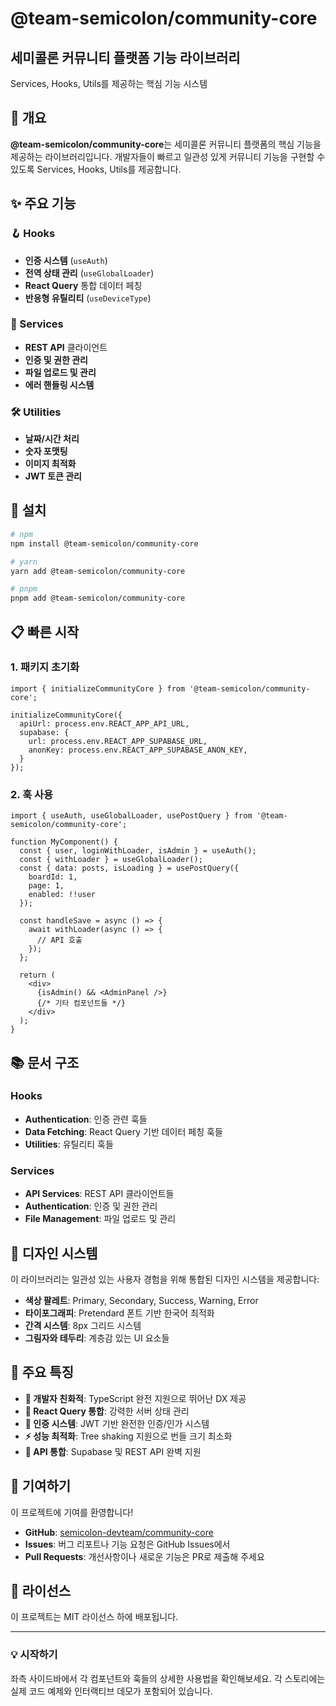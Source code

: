 
<Meta title="Introduction" />

# @team-semicolon/community-core

<div style={{ 
  background: 'linear-gradient(135deg, #667eea 0%, #764ba2 100%)',
  color: 'white',
  padding: '2rem',
  borderRadius: '8px',
  marginBottom: '2rem'
}}>
  <h2 style={{ margin: 0, fontSize: '2rem', fontWeight: 'bold' }}>
    세미콜론 커뮤니티 플랫폼 기능 라이브러리
  </h2>
  <p style={{ margin: '0.5rem 0 0 0', fontSize: '1.1rem', opacity: '0.9' }}>
    Services, Hooks, Utils를 제공하는 핵심 기능 시스템
  </p>
</div>

## 🎯 개요

**@team-semicolon/community-core**는 세미콜론 커뮤니티 플랫폼의 핵심 기능을 제공하는 라이브러리입니다.
개발자들이 빠르고 일관성 있게 커뮤니티 기능을 구현할 수 있도록 Services, Hooks, Utils를 제공합니다.

## ✨ 주요 기능

### 🪝 Hooks
- **인증 시스템** (`useAuth`)
- **전역 상태 관리** (`useGlobalLoader`)
- **React Query** 통합 데이터 페칭
- **반응형 유틸리티** (`useDeviceType`)

### 🔧 Services
- **REST API** 클라이언트
- **인증 및 권한 관리**
- **파일 업로드 및 관리**
- **에러 핸들링 시스템**

### 🛠️ Utilities
- **날짜/시간 처리**
- **숫자 포맷팅**
- **이미지 최적화**
- **JWT 토큰 관리**

## 🚀 설치

```bash
# npm
npm install @team-semicolon/community-core

# yarn
yarn add @team-semicolon/community-core

# pnpm
pnpm add @team-semicolon/community-core
```

## 📋 빠른 시작

### 1. 패키지 초기화

```tsx
import { initializeCommunityCore } from '@team-semicolon/community-core';

initializeCommunityCore({
  apiUrl: process.env.REACT_APP_API_URL,
  supabase: {
    url: process.env.REACT_APP_SUPABASE_URL,
    anonKey: process.env.REACT_APP_SUPABASE_ANON_KEY,
  }
});
```

### 2. 훅 사용

```tsx
import { useAuth, useGlobalLoader, usePostQuery } from '@team-semicolon/community-core';

function MyComponent() {
  const { user, loginWithLoader, isAdmin } = useAuth();
  const { withLoader } = useGlobalLoader();
  const { data: posts, isLoading } = usePostQuery({
    boardId: 1,
    page: 1,
    enabled: !!user
  });
  
  const handleSave = async () => {
    await withLoader(async () => {
      // API 호출
    });
  };

  return (
    <div>
      {isAdmin() && <AdminPanel />}
      {/* 기타 컴포넌트들 */}
    </div>
  );
}
```

## 📚 문서 구조

### Hooks
- **Authentication**: 인증 관련 훅들
- **Data Fetching**: React Query 기반 데이터 페칭 훅들
- **Utilities**: 유틸리티 훅들

### Services
- **API Services**: REST API 클라이언트들
- **Authentication**: 인증 및 권한 관리
- **File Management**: 파일 업로드 및 관리

## 🎨 디자인 시스템

이 라이브러리는 일관성 있는 사용자 경험을 위해 통합된 디자인 시스템을 제공합니다:

- **색상 팔레트**: Primary, Secondary, Success, Warning, Error
- **타이포그래피**: Pretendard 폰트 기반 한국어 최적화
- **간격 시스템**: 8px 그리드 시스템
- **그림자와 테두리**: 계층감 있는 UI 요소들

## 🌟 주요 특징

- **🔧 개발자 친화적**: TypeScript 완전 지원으로 뛰어난 DX 제공
- **🔄 React Query 통합**: 강력한 서버 상태 관리
- **🔐 인증 시스템**: JWT 기반 완전한 인증/인가 시스템
- **⚡ 성능 최적화**: Tree shaking 지원으로 번들 크기 최소화
- **📡 API 통합**: Supabase 및 REST API 완벽 지원

## 🤝 기여하기

이 프로젝트에 기여를 환영합니다! 

- **GitHub**: [semicolon-devteam/community-core](https://github.com/semicolon-devteam/community-core)
- **Issues**: 버그 리포트나 기능 요청은 GitHub Issues에서
- **Pull Requests**: 개선사항이나 새로운 기능은 PR로 제출해 주세요

## 📄 라이선스

이 프로젝트는 MIT 라이선스 하에 배포됩니다.

---

<div style={{ 
  background: '#f8f9fa', 
  padding: '1.5rem', 
  borderRadius: '8px',
  borderLeft: '4px solid #667eea',
  marginTop: '2rem'
}}>
  <h3 style={{ margin: '0 0 0.5rem 0', color: '#667eea' }}>💡 시작하기</h3>
  <p style={{ margin: 0 }}>
    좌측 사이드바에서 각 컴포넌트와 훅들의 상세한 사용법을 확인해보세요. 
    각 스토리에는 실제 코드 예제와 인터랙티브 데모가 포함되어 있습니다.
  </p>
</div>